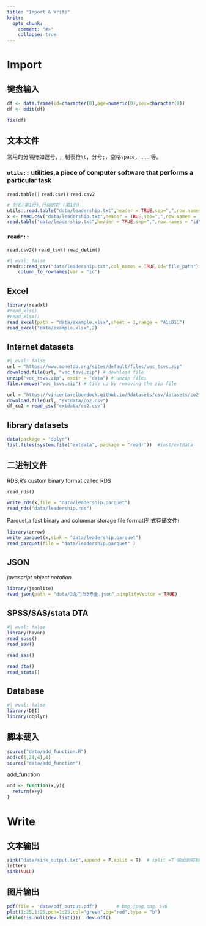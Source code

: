 ```yaml
---
title: "Import & Write"
knitr:
  opts_chunk:
    comment: "#>"
    collapse: true
---
```


# Import

## 键盘输入

```r
df <- data.frame(id=character(0),age=numeric(0),sex=character(0))
df <- edit(df)

fix(df)
```

## 文本文件

常用的分隔符如逗号`,` ，制表符`\t`，分号`;`，空格`space`，...... 等。

### `utils::` utilities,a piece of computer software that performs a particular task

`read.table()` `read.csv()` `read.csv2`

```r
# 列名(第1行),行标识符 (第1列)
utils::read.table("data/leadership.txt",header = TRUE,sep=",",row.names = 1)
x <- read.csv("data/leadership.txt",header = TRUE,sep=",",row.names = 1)
read.table("data/leadership.txt",header = TRUE,sep=",",row.names = "id") 
```

### `readr::`

`read.csv2()` `read_tsv()` `read_delim()`

```r
#| eval: false
readr::read_csv("data/leadership.txt",col_names = TRUE,id="file_path") |> 
    column_to_rownames(var = "id")
```

## Excel

```r
library(readxl)
#read_xls()
#read_xlsx()
read_excel(path = "data/example.xlsx",sheet = 1,range = "A1:D11")
read_excel("data/example.xlsx",2)
```

## Internet datasets

```r
#| eval: false
url = "https://www.monetdb.org/sites/default/files/voc_tsvs.zip"
download.file(url, "voc_tsvs.zip") # download file
unzip("voc_tsvs.zip", exdir = "data") # unzip files
file.remove("voc_tsvs.zip") # tidy up by removing the zip file

url = "https://vincentarelbundock.github.io/Rdatasets/csv/datasets/co2.csv"
download.file(url, "extdata/co2.csv")
df_co2 = read_csv("extdata/co2.csv")
```

## library datasets

```r
data(package = "dplyr")
list.files(system.file("extdata", package = "readr"))  #inst/extdata
```

## 二进制文件

RDS,R's custom binary format called RDS

`read_rds()`

```r
write_rds(x,file = "data/leadership.parquet")
read_rds("data/leadership.rds")
```

Parquet,a fast binary and columnar storage file format(列式存储文件)

```r
library(arrow)
write_parquet(x,sink = "data/leadership.parquet")
read_parquet(file = "data/leadership.parquet" )
```

## JSON

*javascript object notation*

```r
library(jsonlite)
read_json(path = "data/3龙门币3赤金.json",simplifyVector = TRUE)
```

## SPSS/SAS/stata DTA

```r
#| eval: false
library(haven)
read_spss()
read_sav()

read_sas()

read_dta()
read_stata()
```

## Database

```r
#| eval: false
library(DBI)
library(dbplyr)
```

## 脚本载入

```r
source("data/add_function.R")
add(c(1,24,4),4)
source("data/add_function")
```

::: callout-note
add_function

```r
add <- function(x,y){
  return(x+y)
}
```
:::

# Write

## 文本输出

```r
sink("data/sink_output.txt",append = F,split = T)  # split =T 输出到控制台和文件
letters
sink(NULL)
```

## 图片输出

```r
pdf(file = "data/pdf_output.pdf")       # bmp,jpeg,png，SVG
plot(1:25,1:25,pch=1:25,col="green",bg="red",type = "b")
while(!is.null(dev.list()))  dev.off() 
```
